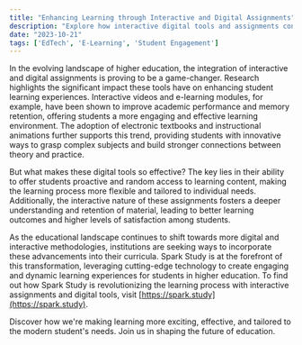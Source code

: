 ```yaml
---
title: "Enhancing Learning through Interactive and Digital Assignments"
description: "Explore how interactive digital tools and assignments contribute to improved student engagement, performance, and satisfaction in higher education."
date: "2023-10-21"
tags: ['EdTech', 'E-Learning', 'Student Engagement']
---
```


In the evolving landscape of higher education, the integration of interactive and digital assignments is proving to be a game-changer. Research highlights the significant impact these tools have on enhancing student learning experiences. Interactive videos and e-learning modules, for example, have been shown to improve academic performance and memory retention, offering students a more engaging and effective learning environment. The adoption of electronic textbooks and instructional animations further supports this trend, providing students with innovative ways to grasp complex subjects and build stronger connections between theory and practice.

But what makes these digital tools so effective? The key lies in their ability to offer students proactive and random access to learning content, making the learning process more flexible and tailored to individual needs. Additionally, the interactive nature of these assignments fosters a deeper understanding and retention of material, leading to better learning outcomes and higher levels of satisfaction among students.

As the educational landscape continues to shift towards more digital and interactive methodologies, institutions are seeking ways to incorporate these advancements into their curricula. Spark Study is at the forefront of this transformation, leveraging cutting-edge technology to create engaging and dynamic learning experiences for students in higher education. To find out how Spark Study is revolutionizing the learning process with interactive assignments and digital tools, visit [https://spark.study](https://spark.study).

Discover how we're making learning more exciting, effective, and tailored to the modern student's needs. Join us in shaping the future of education.
